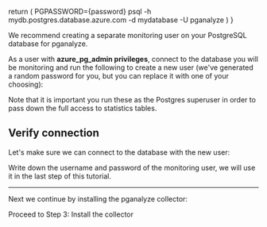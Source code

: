 
  return (
    <CodeBlock>PGPASSWORD={password} psql -h mydb.postgres.database.azure.com -d mydatabase -U pganalyze</CodeBlock>
  )
}

We recommend creating a separate monitoring user on your PostgreSQL database for pganalyze.

As a user with **azure_pg_admin privileges**, connect to the database you will be monitoring
and run the following to create a new user (we've generated a random password for you, but you
can replace it with one of your choosing):

<MonitoringUserSetupInstructions minPostgres={90500} password={props.password} />

Note that it is important you run these as the Postgres superuser in order to pass down the full access to statistics tables.

## Verify connection

Let's make sure we can connect to the database with the new user:

<VerifyConnection password={props.password} />

Write down the username and password of the monitoring user, we will use it in the last step of this tutorial.

---

Next we continue by installing the pganalyze collector:

<Link className="btn btn-success" to="03_install_the_collector">
  Proceed to Step 3: Install the collector
</Link>
